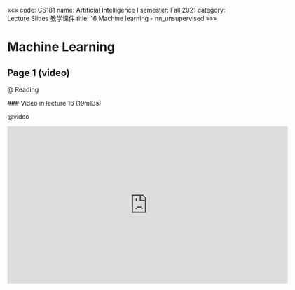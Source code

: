 «««
code: CS181
name: Artificial Intelligence I
semester: Fall 2021
category: Lecture Slides 教学课件
title: 16 Machine learning - nn_unsupervised
»»»

# Machine Learning

## Page 1 (video)

@ Reading

<div class="markdown-body">
### Video in lecture 16 (19m13s)
</div>

@video

<iframe src="https://player.bilibili.com/player.html?aid=15532370&bvid=BV1bx411M7Zx&cid=25368631&page=1" width=640 height=360 scrolling="no" border="0" frameborder="no" framespacing="0" allowfullscreen="true"> </iframe>


